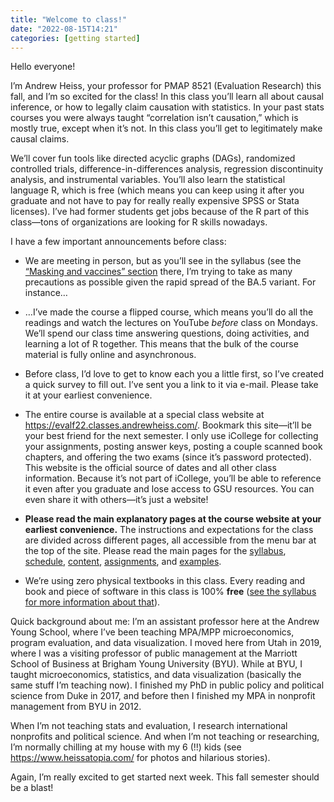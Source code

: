 ```yaml
---
title: "Welcome to class!"
date: "2022-08-15T14:21"
categories: [getting started]
---
```


Hello everyone!

I’m Andrew Heiss, your professor for PMAP 8521 (Evaluation Research) this fall, and I’m so excited for the class! In this class you'll learn all about causal inference, or how to legally claim causation with statistics. In your past stats courses you were always taught "correlation isn't causation," which is mostly true, except when it's not. In this class you'll get to legitimately make causal claims. 

We'll cover fun tools like directed acyclic graphs (DAGs), randomized controlled trials, difference-in-differences analysis, regression discontinuity analysis, and instrumental variables. You'll also learn the statistical language R, which is free (which means you can keep using it after you graduate and not have to pay for really really expensive SPSS or Stata licenses). I've had former students get jobs because of the R part of this class—tons of organizations are looking for R skills nowadays.

I have a few important announcements before class:

- We are meeting in person, but as you'll see in the syllabus (see the ["Masking and vaccines" section](/syllabus.qmd#pandemic-stuff) there, I'm trying to take as many precautions as possible given the rapid spread of the BA.5 variant. For instance…

- …I've made the course a flipped course, which means you'll do all the readings and watch the lectures on YouTube *before* class on Mondays. We'll spend our class time answering questions, doing activities, and learning a lot of R together. This means that the bulk of the course material is fully online and asynchronous.

- Before class, I'd love to get to know each you a little first, so I've created a quick survey to fill out. I've sent you a link to it via e-mail. Please take it at your earliest convenience.

- The entire course is available at a special class website at <https://evalf22.classes.andrewheiss.com/>. Bookmark this site—it'll be your best friend for the next semester. I only use iCollege for collecting your assignments, posting answer keys, posting a couple scanned book chapters, and offering the two exams (since it's password protected). This website is the official source of dates and all other class information. Because it's not part of iCollege, you'll be able to reference it even after you graduate and lose access to GSU resources. You can even share it with others—it's just a website!

- **Please read the main explanatory pages at the course website at your earliest convenience.** The instructions and expectations for the class are divided across different pages, all accessible from the menu bar at the top of the site. Please read the main pages for the [syllabus](/syllabus.qmd), [schedule](/schedule.qmd), [content](/content/index.qmd), [assignments](/assignment/index.qmd), and [examples](/example/index.qmd).

- We're using zero physical textbooks in this class. Every reading and book and piece of software in this class is 100% **free** ([see the syllabus for more information about that](/syllabus.qmd#course-materials)).

Quick background about me: I'm an assistant professor here at the Andrew Young School, where I've been teaching MPA/MPP microeconomics, program evaluation, and data visualization. I moved here from Utah in 2019, where I was a visiting professor of public management at the Marriott School of Business at Brigham Young University (BYU). While at BYU, I taught microeconomics, statistics, and data visualization (basically the same stuff I’m teaching now). I finished my PhD in public policy and political science from Duke in 2017, and before then I finished my MPA in nonprofit management from BYU in 2012.

When I'm not teaching stats and evaluation, I research international nonprofits and political science. And when I’m not teaching or researching, I’m normally chilling at my house with my 6 (!!) kids (see <https://www.heissatopia.com/> for photos and hilarious stories).

Again, I'm really excited to get started next week. This fall semester should be a blast!
